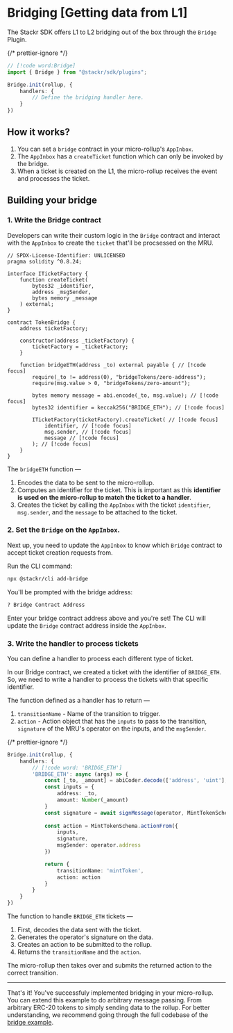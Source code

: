 
# Bridging [Getting data from L1]

The Stackr SDK offers L1 to L2 bridging out of the box through the `Bridge` Plugin. 

{/* prettier-ignore */}
```ts [index.ts]
// [!code word:Bridge]
import { Bridge } from "@stackr/sdk/plugins";

Bridge.init(rollup, {
    handlers: {
        // Define the bridging handler here. 
    }
})

```

## How it works? 
1. You can set a `bridge` contract in your micro-rollup's `AppInbox`.
2. The `AppInbox` has a `createTicket` function which can only be invoked by the bridge. 
3. When a ticket is created on the L1, the micro-rollup receives the event and processes the ticket. 

## Building your bridge

### 1. Write the Bridge contract
Developers can write their custom logic in the `Bridge` contract and interact with the `AppInbox` to create the `ticket` that'll be procsessed on the MRU.
```solidity [TokenBridge.sol]
// SPDX-License-Identifier: UNLICENSED
pragma solidity ^0.8.24;

interface ITicketFactory {
    function createTicket(
        bytes32 _identifier,
        address _msgSender,
        bytes memory _message
    ) external;
}

contract TokenBridge {
    address ticketFactory;

    constructor(address _ticketFactory) {
        ticketFactory = _ticketFactory;
    }

    function bridgeETH(address _to) external payable { // [!code focus]
        require(_to != address(0), "bridgeTokens/zero-address");
        require(msg.value > 0, "bridgeTokens/zero-amount");

        bytes memory message = abi.encode(_to, msg.value); // [!code focus]
        bytes32 identifier = keccak256("BRIDGE_ETH"); // [!code focus]

        ITicketFactory(ticketFactory).createTicket( // [!code focus]
            identifier, // [!code focus]
            msg.sender, // [!code focus]
            message // [!code focus]
        ); // [!code focus]
    }
}

```
The `bridgeETH` function —
1. Encodes the data to be sent to the micro-rollup. 
2. Computes an identifier for the ticket. This is important as this **identifier is used on the micro-rollup to match the ticket to a handler**. 
3. Creates the ticket by calling the `AppInbox` with the ticket `identifier`, `msg.sender`, and the `message` to be attached to the ticket.

### 2. Set the `Bridge` on the `AppInbox`.
Next up, you need to update the `AppInbox` to know which `Bridge` contract to accept ticket creation requests from. 

Run the CLI command:
```bash [terminal]
npx @stackr/cli add-bridge
```

You'll be prompted with the bridge address:
```bash [terminal]
? Bridge Contract Address
```

Enter your bridge contract address above and you're set! The CLI will update the `Bridge` contract address inside the `AppInbox`.


### 3. Write the handler to process tickets
You can define a handler to process each different type of ticket. 

In our Bridge contract, we created a ticket with the identifier of `BRIDGE_ETH`. So, we need to write a handler to process the tickets with that specific identifier.

The function defined as a handler has to return —
1. `transitionName` - Name of the transition to trigger.
2. `action` - Action object that has the `inputs` to pass to the transition, `signature` of the MRU's operator on the inputs, and the `msgSender`. 

{/* prettier-ignore */}
```ts [index.ts]
Bridge.init(rollup, {
    handlers: {
        // [!code word: 'BRIDGE_ETH']
        'BRIDGE_ETH': async (args) => {
            const [_to, _amount] = abiCoder.decode(['address', 'uint'], args.data);
            const inputs = {
                address: _to,
                amount: Number(_amount)
            }
            const signature = await signMessage(operator, MintTokenSchema, inputs);
            
            const action = MintTokenSchema.actionFrom({ 
                inputs,
                signature,
                msgSender: operator.address
            })

            return {
                transitionName: 'mintToken',
                action: action
            }
        }
    }
})
```
The function to handle `BRIDGE_ETH` tickets —
1. First, decodes the data sent with the ticket. 
2. Generates the operator's signature on the data.
3. Creates an action to be submitted to the rollup.
4. Returns the `transitionName` and the `action`.

The micro-rollup then takes over and submits the returned action to the correct transition.

---

That's it! You've successfuly implemented bridging in your micro-rollup. You can extend this example to do arbitrary message passing. From arbitrary ERC-20 tokens to simply sending data to the rollup. 
For better understanding, we recommend going through the full codebase of the [bridge example](https://github.com/stackrlabs/micro-rollup-examples/tree/main/bridge).
